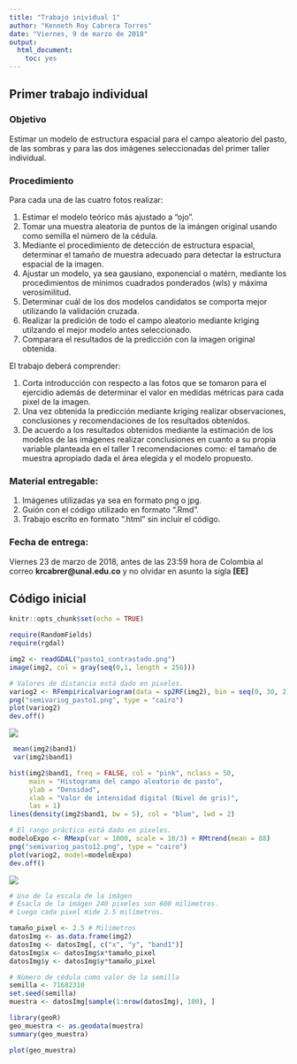 ```yaml
---
title: "Trabajo inividual 1"
author: "Kenneth Roy Cabrera Torres"
date: "Viernes, 9 de marzo de 2018"
output: 
  html_document: 
    toc: yes
---
```





## Primer trabajo individual

### Objetivo

Estimar un modelo de estructura espacial para el campo aleatorio
del pasto, de las sombras y para las dos imágenes seleccionadas 
del primer taller individual.

### Procedimiento

Para cada una de las cuatro fotos realizar:

1. Estimar el modelo teórico más ajustado a "ojo".
2. Tomar una muestra aleatoria de puntos de la imángen original usando
   como semilla el número de la cédula.
3. Mediante el procedimiento de detección de estructura espacial,
   determinar el tamaño de muestra adecuado para detectar la estructura
   espacial de la imagen.
4. Ajustar un modelo, ya sea gausiano, exponencial o matérn, mediante los procedimientos
   de mínimos cuadrados ponderados (wls) y máxima verosimilitud.
5. Determinar cuál de los dos modelos candidatos se comporta mejor utilizando
   la validación cruzada.
6. Realizar la predición de todo el campo aleatorio mediante kriging utilzando
   el mejor modelo antes seleccionado.
7. Comparara el resultados de la predicción con la imagen original obtenida.

El trabajo deberá comprender:

1. Corta introducción con respecto a las fotos que se tomaron para 
   el ejercidio además de determinar el valor en medidas métricas para
   cada pixel de la imagen.
2. Una vez obtenida la predicción mediante kriging realizar observaciones,
   conclusiones y recomendaciones de los resultados obtenidos.
3. De acuerdo a los resultados obtenidos mediante la estimación de los
   modelos de las imágenes realizar conclusiones en cuanto a su
   propia variable planteada en el taller 1 recomendaciones como: el 
   tamaño de muestra apropiado dada el área elegida y el modelo propuesto. 
   
### Material entregable:
1. Imágenes utilizadas ya sea en formato png o jpg.
2. Guión con el código utilizado en formato ".Rmd".
3. Trabajo escrito en formato ".html" sin incluir el código.

### Fecha de entrega:

Viernes 23 de marzo de 2018, antes de las 23:59 hora de Colombia al
correo **krcabrer@unal.edu.co** y no olvidar en asunto la
sigla **[EE]**


   

## Código inicial


```r
knitr::opts_chunk$set(echo = TRUE)
```



```r
require(RandomFields)
require(rgdal)
```


```r
img2 <- readGDAL("pasto1_contrastado.png")
image(img2, col = gray(seq(0,1, length = 256)))
```


```r
# Valores de distancia está dado en pixeles.
variog2 <- RFempiricalvariogram(data = sp2RF(img2), bin = seq(0, 30, 2))
png("semivariog_pasto1.png", type = "cairo")
plot(variog2)
dev.off()
```

![](semivariog_pasto1.png)


```r
 mean(img2$band1)
 var(img2$band1)
```


```r
hist(img2$band1, freq = FALSE, col = "pink", nclass = 50,
     main = "Histograma del campo aleatorio de pasto",
     ylab = "Densidad",
     xlab = "Valor de intensidad digital (Nivel de gris)",
     las = 1)
lines(density(img2$band1, bw = 5), col = "blue", lwd = 2)
```


```r

# El rango práctico está dado en pixeles.
modeloExpo <- RMexp(var = 1000, scale = 10/3) + RMtrend(mean = 88)
png("semivariog_pasto12.png", type = "cairo")
plot(variog2, model=modeloExpo)
dev.off()
```

![](semivariog_pasto12.png)

```r
# Uso de la escala de la imágen
# Esacla de la imágen 240 pixeles son 600 milímetros.
# Luego cada pixel mide 2.5 milímetros.

tamaño_pixel <- 2.5 # Milímetros
datosImg <- as.data.frame(img2)
datosImg <- datosImg[, c("x", "y", "band1")]
datosImg$x <- datosImg$x*tamaño_pixel
datosImg$y <- datosImg$y*tamaño_pixel
```


```r
# Nùmero de cédula como valor de la semilla
semilla <- 71682310
set.seed(semilla)
muestra <- datosImg[sample(1:nrow(datosImg), 100), ]
```


```r
library(geoR)
geo_muestra <- as.geodata(muestra)
summary(geo_muestra)
```

```r
plot(geo_muestra)
```
